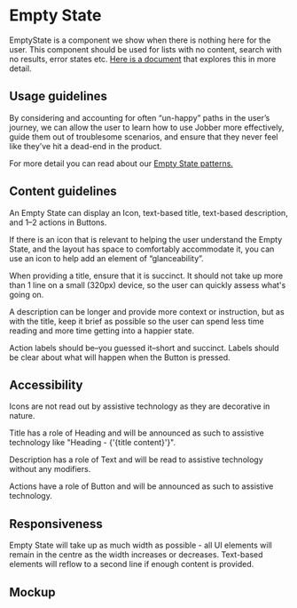 
<Meta title="Components/Status and Feedback/EmptyState/Docs" />

# Empty State

EmptyState is a component we show when there is nothing here for the user. This
component should be used for lists with no content, search with no results,
error states etc.
[Here is a document](https://jobber.atlassian.net/wiki/spaces/DES/pages/2103541908/Empty+states)
that explores this in more detail.

## Usage guidelines

By considering and accounting for often “un-happy” paths in the user’s journey,
we can allow the user to learn how to use Jobber more effectively, guide them
out of troublesome scenarios, and ensure that they never feel like they’ve hit a
dead-end in the product.

For more detail you can read about our
[Empty State patterns.](https://jobber.atlassian.net/wiki/spaces/DES/pages/2103541908/Empty+states)

## Content guidelines

An Empty State can display an Icon, text-based title, text-based description,
and 1–2 actions in Buttons.

If there is an icon that is relevant to helping the user understand the Empty
State, and the layout has space to comfortably accommodate it, you can use an
icon to help add an element of “glanceability”.

When providing a title, ensure that it is succinct. It should not take up more
than 1 line on a small (320px) device, so the user can quickly assess what's
going on.

A description can be longer and provide more context or instruction, but as with
the title, keep it brief as possible so the user can spend less time reading and
more time getting into a happier state.

Action labels should be–you guessed it–short and succinct. Labels should be
clear about what will happen when the Button is pressed.

## Accessibility

Icons are not read out by assistive technology as they are decorative in nature.

Title has a role of Heading and will be announced as such to assistive
technology like "Heading - {'{title content}'}".

Description has a role of Text and will be read to assistive technology without
any modifiers.

Actions have a role of Button and will be announced as such to assistive
technology.

## Responsiveness

Empty State will take up as much width as possible - all UI elements will remain
in the centre as the width increases or decreases. Text-based elements will
reflow to a second line if enough content is provided.

## Mockup

<Figma
  collapsable
  url="https://www.figma.com/file/avvgu5SkbBvS8lGVePBsqO/%F0%9F%92%99-Product%2FMobile?node-id=15092%3A14985"
/>
